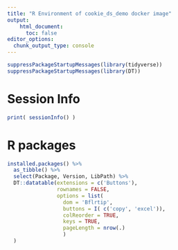 ```yaml
---
title: "R Environment of cookie_ds_demo docker image"
output: 
    html_document:
      toc: false
editor_options:
  chunk_output_type: console
---
```


```r
suppressPackageStartupMessages(library(tidyverse))
suppressPackageStartupMessages(library(DT))
```


# Session Info

```r
print( sessionInfo() )
```

# R packages

```r
installed.packages() %>%
  as_tibble() %>%
  select(Package, Version, LibPath) %>%
  DT::datatable(extensions = c('Buttons'),
                rownames = FALSE,
                options = list(
                  dom = 'Bflrtip',
                  buttons = I( c('copy', 'excel')),
                  colReorder = TRUE,
                  keys = TRUE,
                  pageLength = nrow(.)
                  )
  )
```

